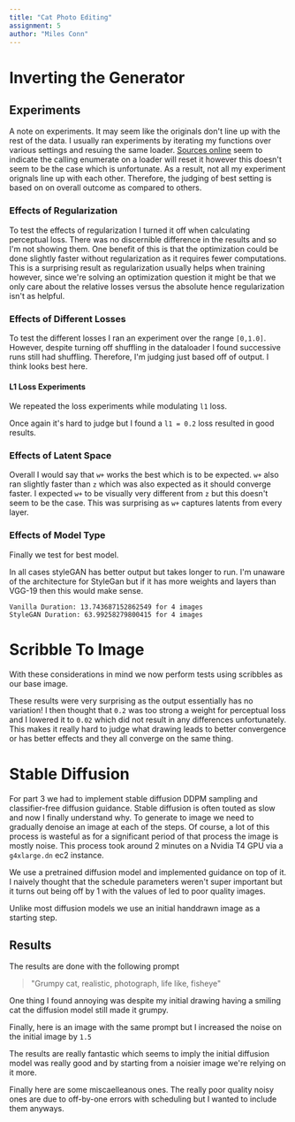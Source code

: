 ```yaml
---
title: "Cat Photo Editing"
assignment: 5
author: "Miles Conn"
---
```



# Inverting the Generator

## Experiments

A note on experiments. It may seem like the originals don't line up with the rest of the data. I usually ran experiments by iterating my functions over various settings and resuing the same loader.
[Sources online](https://stackoverflow.com/questions/60311307/how-does-one-reset-the-dataloader-in-pytorch) seem to indicate the calling enumerate on a loader will reset it however this doesn't seem to be the case which is unfortunate.
As a result, not all my experiment orignals line up with each other. Therefore, the judging of best setting is based on on overall outcome as compared to others. 

### Effects of Regularization

To test the effects of regularization I turned it off when calculating perceptual loss. There was no discernible difference 
in the results and so I'm not showing them. One benefit of this is that the optimization could be done slightly faster 
without regularization as it requires fewer computations. This is a surprising result as regularization usually helps when training 
however, since we're solving an optimization question it might be that we only care about the relative losses versus the absolute hence regularization isn't as helpful.

### Effects of Different Losses

To test the different losses I ran an experiment over the range `[0,1.0]`. However, 
despite turning off shuffling in the dataloader I found successive runs still had shuffling.
Therefore, I'm judging just based off of output. I think <ILatex formula="w_{perc} = 0.2"/> looks best here.

<LossExperiments />

#### L1 Loss Experiments

We repeated the loss experiments while modulating `l1` loss. 

<L1Experiments />

Once again it's hard to judge but I found a `l1 = 0.2` loss resulted in good results.

### Effects of Latent Space

<LatentExperiments />

Overall I would say that `w+` works the best which is to be expected. `w+` also ran slightly faster than `z` which was also expected as it should converge faster.
I expected `w+` to be visually very different from `z` but this doesn't seem to be the case. This was surprising as `w+` captures latents from every layer.

### Effects of Model Type

Finally we test for best model. 

<ModelExperiments />

In all cases styleGAN has better output but takes longer to run. I'm unaware of the architecture for 
StyleGan but if it has more weights and layers than VGG-19 then this would make sense.

```
Vanilla Duration: 13.743687152862549 for 4 images
StyleGAN Duration: 63.99258279800415 for 4 images
```

# Scribble To Image

With these considerations in mind we now perform tests using scribbles as our base image.

<DrawExpriments />

These results were very surprising as the output essentially has no variation! I then thought that `0.2` was too strong a weight for perceptual loss and 
I lowered it to `0.02` which did not result in any differences unfortunately. This makes it really hard to judge what drawing leads to better convergence or has better effects and they all converge on the same thing.

# Stable Diffusion

For part 3 we had to implement stable diffusion DDPM sampling and classifier-free diffusion guidance.
Stable diffusion is often touted as slow and now I finally understand why. To generate to image we need to gradually denoise an image
at each of the <ILatex formula="n \in N"/> steps. Of course, a lot of this process is wasteful as for a significant period of that process the image is mostly noise.
This process took around 2 minutes on a Nvidia T4 GPU via a `g4xlarge.dn` ec2 instance.

We use a pretrained diffusion model and implemented guidance on top of it. I naively thought that the schedule parameters weren't super important 
but it turns out being off by 1 with the values of <ILatex formula="\alpha, \bar{\alpha}"/> led to poor quality images. 

Unlike most diffusion models we use an initial handdrawn image as a starting step. 

## Results


The results are done with the following prompt

> "Grumpy cat, realistic, photograph, life like, fisheye"

One thing I found annoying was despite my initial drawing having a smiling cat the diffusion model still made it grumpy.

<DiffusionExperiment />

Finally, here is an image with the same prompt but I increased the noise on the initial image by `1.5`
<CaptionedImage src={NoisierStart} caption="Experiment with the same prompt as above except instead we added 1.5x more noise for our initial image"/>

The results are really fantastic which seems to imply the initial diffusion model was really good and by starting from a noisier image we're relying on it more.

Finally here are some miscaelleanous ones. The really poor quality noisy ones are due to off-by-one errors with scheduling but I wanted to include them anyways.

<Misc />